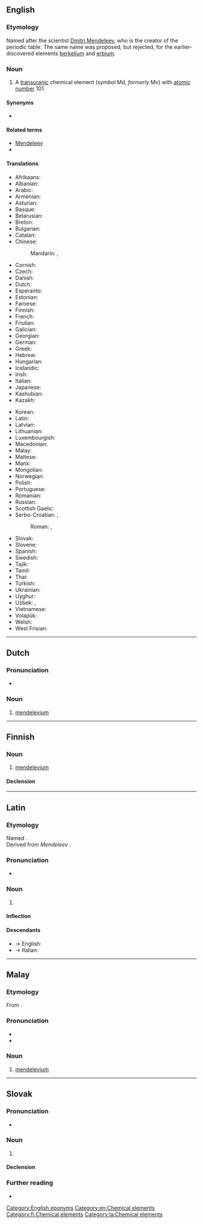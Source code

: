 {{also|Mendelevium|mendelévium|mendélévium}}
==English==
{{elements|Md|fermium|Fm|nobelium|No}}

===Etymology===
Named after the scientist [[w:Dmitri Mendeleev|Dmitri Mendeleev]], who is the creator of the periodic table. The same name was proposed, but rejected, for the earlier-discovered elements [[berkelium]] and [[erbium]].

===Noun===
{{en-noun|-}}
{{wikipedia}}

# A [[transuranic]] chemical element (''symbol'' Md, ''formerly'' Mv) with [[atomic number]] 101.

====Synonyms====
* {{l|en|unnilunium}}

====Related terms====
* [[w:Dmitri Mendeleev|Mendeleev]]
* {{l|en|mendelevate}}

====Translations====
{{trans-top|chemical element}}
* Afrikaans: {{t|af|mendelevium}}
* Albanian: {{t|sq|mendelevium}}
* Arabic: {{t|ar|مَنْدَلِفْيُوم|m|tr=mandalifyum}}
* Armenian: {{t|hy|մենդելեւիում}}
* Asturian: {{t|ast|mendeleviu|m}}
* Basque: {{t|eu|mendelebioa}}
* Belarusian: {{t|be|мендзяле́вiй|m|sc=Cyrl}}
* Breton: {{t|br|mendeleviom}}
* Bulgarian: {{t|bg|менделе́вий|m}}
* Catalan: {{t+|ca|mendelevi}}
* Chinese:
*: Mandarin: {{t+|cmn|鍆}}, {{t+|cmn|钔|tr=mén}}
* Cornish: {{t|kw|mendelevyum}}
* Czech: {{t+|cs|mendelevium}}
* Danish: {{t+|da|mendelevium|n}}
* Dutch: {{t+|nl|mendelevium|n}}
* Esperanto: {{t+|eo|mendelevio}}
* Estonian: {{t+|et|mendeleevium}}
* Faroese: {{t|fo|mendelevium|n}}
* Finnish: {{t+|fi|mendelevium}}
* French: {{t+|fr|mendélévium|m}}
* Friulian: {{t|fur|mendelevi}}
* Galician: {{t+|gl|mendelevio}}
* Georgian: {{t|ka|მენდელეევიუმი}}
* German: {{t+|de|Mendelevium|n}}
* Greek: {{t|el|μεντελέβιο|n}}
* Hebrew: {{t+|he|מנדלביום|tr=mendelevyum|sc=Hebr}}
* Hungarian: {{t+|hu|mendelévium}}
* Icelandic: {{t+|is|mendelevín}}
* Irish: {{t|ga|meindiléiviam}}
* Italian: {{t+|it|mendelevio|m}}
* Japanese: {{t+|ja|メンデレビウム|tr=menderebiumu}}
* Kashubian: {{t|csb|mendeléw}}
* Kazakh: {{t|kk|менделевий|sc=Cyrl}}
{{trans-mid}}
* Korean: {{t+|ko|멘델레븀|sc=Kore}}
* Latin: {{t|la|mendelelevium}}
* Latvian: {{t|lv|mendelevijs}}
* Lithuanian: {{t+|lt|mendelevis}}
* Luxembourgish: {{t|lb|Mendelevium}}
* Macedonian: {{t|mk|менделевиум|m|sc=Cyrl}}
* Malay: {{t|ms|mendelevium}}
* Maltese: {{t|mt|mendelevjum}}
* Manx: {{t|gv|mendelevium}}
* Mongolian: {{t|mn|менделеби|sc=Cyrl}}
* Norwegian: {{t|no|mendelevium}}
* Polish: {{t+|pl|mendelew|m}}
* Portuguese: {{t+|pt|mendelévio|m}}
* Romanian: {{t+|ro|mendeleviu|n}}
* Russian: {{t+|ru|менделе́вий|m}}
* Scottish Gaelic: {{t|gd|meindilèiviam}}
* Serbo-Croatian: {{t|sh|мендељевиj|m|sc=Cyrl}}, {{t|sh|мендељевиjум|m|sc=Cyrl}}
*: Roman: {{t|sh|mendeljevij}}, {{t|sh|mendeljevijum}}
* Slovak: {{t|sk|mendelevium|n}}
* Slovene: {{t+|sl|mendelevij|m}}
* Spanish: {{t+|es|mendelevio|m}}
* Swedish: {{t+|sv|mendelevium}}
* Tajik: {{t|tg|менделевий|sc=Cyrl}}
* Tamil: {{t|ta|மெண்டலேவியம்|sc=Taml}}
* Thai: {{t|th|เมนเดลีเวียม|tr=mēndēlīwiam|sc=Thai}}
* Turkish: {{t+|tr|mendelevyum}}
* Ukrainian: {{t|uk|менделє́вiй|m|sc=Cyrl}}
* Uyghur: {{t|ug|مېندېلېيېۋىي}}
* Uzbek: {{t|uz|mendeleviy}}, {{t|uz|менделеевий|sc=Cyrl|tr=mendeleeviy}}
* Vietnamese: {{t|vi|menđelevi}}
* Volapük: {{t+|vo|mendelevin}}
* Welsh: {{t|cy|mendelefiwm}}
* West Frisian: {{t|fy|mendelevium}}
{{trans-bottom}}

[[Category:English eponyms]]
[[Category:en:Chemical elements]]

----

==Dutch==
{{wikipedia|lang=nl}}
{{elements|Md|fermium|Fm|nobelium|No|lang=nl}}

===Pronunciation===
* {{audio|Nl-mendelevium.ogg|Audio|lang=nl}}

===Noun===
{{nl-noun|n|-|-}}

# [[#English|mendelevium]]

----

==Finnish==
{{wikipedia|lang=fi}}

===Noun===
{{fi-noun}}

# [[#English|mendelevium]]

====Declension====
{{fi-decl-risti|mendelevium|||a|i=0}}

[[Category:fi:Chemical elements]]

----

==Latin==
{{elements|lang=la|Md|fermium|Fm|nobelium|No}}
===Etymology===
Named {{named-after|nationality=Russian|occupation=chemist|occupation2=inventor|Дми́трий Ива́нович Менделе́ев|sc=cyrillic|tr=Dmítrij Ivánovič Mendeléev|born=1834|died=1907|wplink=Dmitri Mendeleev|nocap=1|nocat=1|lang=la}}.<br>
Derived from ''Mendeleev'' {{suffix|la||ium|pos2=chemical element suffix}}.

===Pronunciation===
* {{la-IPA|eccl=yes|mendelēvium}}

===Noun===
{{la-noun|mendelēvium|mendelēviī|n|second}}
{{wikipedia|lang=la}}
# {{lb|la|New Latin|chemistry}} {{l|en|mendelevium}}

====Inflection====
{{la-decl-2nd-N|mendelēvi}}

====Descendants====
* → English: {{l|en|mendelevium}}
* → Italian: {{l|it|mendelevio}}

[[Category:la:Chemical elements]]

----

==Malay==
{{wikipedia|lang=ms}}
{{elements|Md|fermium|Fm|nobelium|No|lang=ms}}

===Etymology===
From {{etyl|en|ms}} {{m|en|mendelevium}}.

===Pronunciation===
* {{IPA|[mɛndəlɛviom]|[mɛndəlɛviəm]|lang=ms}}
* {{rhymes|iom|jom|om|lang=ms}}

===Noun===
{{head|ms|noun}}

# [[#English|mendelevium]] {{gloss|chemical element}}

----

==Slovak==
{{elements|Md|fermium|Fm|nobelium|no|lang=sk}}

===Pronunciation===
* {{IPA|/ˈmɛndɛlɛvium/|lang=sk}}

===Noun===
{{sk-noun|g=n|gen=mendelevia|decl=mesto}}

# {{l|en|mendelevium}} {{gloss|element}}

====Declension====
{{sk-decl-noun-sg|mendelevium|mendelevia|mendeleviu|mendelevium|mendeleviu|mendeleviom}}

===Further reading===
* {{R:SDK}}